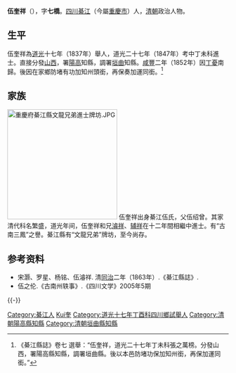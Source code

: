 '''伍奎祥'''（{{bd|1812年||1862年|catIdx=W伍}}），字'''七橋'''。[[四川|四川]][[綦江|綦江]]（今屬[[重慶市|重慶市]]）人，[[清朝|清朝]]政治人物。

== 生平 ==
伍奎祥為[[道光|道光]]十七年（1837年）舉人，道光二十七年（1847年）考中丁未科進士。直接分發[[山西|山西]]，署[[陽高|陽高]]知縣，調署[[垣曲|垣曲]]知縣。[[咸豐_(年號)|咸豐]]二年（1852年）因[[丁憂|丁憂]]南歸。後因在家鄉防堵有功加知州頭銜，再保奏加運同銜。<ref>《綦江縣誌》卷七 選舉：“伍奎祥，道光二十七年丁未科張之萬榜。分發山西，署陽高縣知縣，調署垣曲縣。後以本邑防堵功保加知州銜，再保加運同銜。”</ref>

==家族==
[[File:重慶府綦江縣文龍兄弟進士牌坊.JPG|250px]]
伍奎祥出身綦江伍氏，父伍绍曾。其家清代科名繁盛，道光年间，伍奎祥和兄[[伍濬祥|濬祥]]、[[伍輔祥|辅祥]]在十二年間相繼中進士。有“古南三鳳”之譽。綦江縣有“文龍兄弟”牌坊，至今尚存。

== 参考资料 ==
{{reflist}}

*宋灏、罗星、杨铭、伍濬祥. 清[[同治|同治]]二年（1863年）.《綦江縣誌》.
*伍之伦.《古南州轶事》.《四川文学》2005年5期

{{-}}
{{道光二十七年丁未科殿試金榜}}

{{Authority control}}

{{DEFAULTSORT:Wu伍}}
[[Category:綦江人|Category:綦江人]]
[[Category:伍姓|Kui奎]]
[[Category:道光十七年丁酉科四川鄉試舉人|Category:道光十七年丁酉科四川鄉試舉人]]
[[Category:清朝陽高縣知縣|Category:清朝陽高縣知縣]]
[[Category:清朝垣曲縣知縣|Category:清朝垣曲縣知縣]]